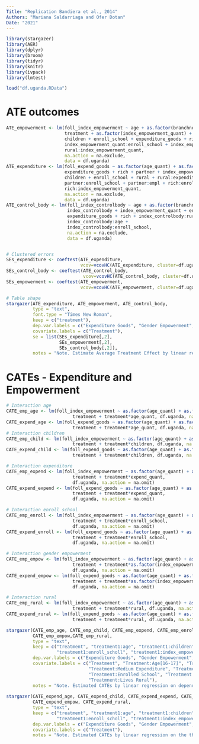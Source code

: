 ```yaml
---
Title: "Replication Bandiera et al., 2014"
Authors: "Mariana Saldarriaga and Ofer Dotan"
Date: "2021"
---
```


```r
library(stargazer)
library(AER)
library(dplyr)
library(broom)
library(tidyr)
library(knitr)
library(ivpack)
library(lmtest)
```

```r
load("df.uganda.RData")
```

# ATE outcomes
```r
ATE_empowerment <- lm(foll_index_empowerment ~ age + as.factor(branchno) +
                      treatment + as.factor(index_empowerment_quant) + partner +
                      children + enroll_school + expenditure_goods + rich + empl + rural + 
                      index_empowerment_quant:enroll_school + index_empowerment_quant:empl+
                      rural:index_empowerment_quant, 
                      na.action = na.exclude,
                      data = df.uganda)
ATE_expenditure <- lm(foll_expend_goods ~ as.factor(age_quant) + as.factor(branchno) + treatment +
                      expenditure_goods + rich + partner + index_empowerment_quant + empl +
                      children + enroll_school + rural + rural:expenditure_goods +
                      partner:enroll_school + partner:empl + rich:enroll_school +
                      rich:index_empowerment_quant,
                      na.action = na.exclude,
                      data = df.uganda)
ATE_control_body <- lm(foll_index_controlbody ~ age + as.factor(branchno) + treatment +
                       index_controlbody + index_empowerment_quant + enroll_school + rural + 
                       expenditure_goods + rich + index_controlbody:rural +
                       index_controlbody:age +
                       index_controlbody:enroll_school,
                       na.action = na.exclude,
                       data = df.uganda)


# Clustered errors
SEs_expenditure <- coeftest(ATE_expenditure,
                            vcov=vcovHC(ATE_expenditure, cluster=df.uganda$vill_id)) 
SEs_control_body <- coeftest(ATE_control_body,
                             vcov=vcovHC(ATE_control_body, cluster=df.uganda$vill_id))
SEs_empowerment <- coeftest(ATE_empowerment,
                            vcov=vcovHC(ATE_empowerment, cluster=df.uganda$vill_id)) 

# Table shape
stargazer(ATE_expenditure, ATE_empowerment, ATE_control_body,
          type = "text",
          font.type = "Times New Roman",
          keep = c("treatment"),
          dep.var.labels = c("Expenditure Goods", "Gender Empowerment", "Control Over Body"),
          covariate.labels = c("Treatment"),
          se = list(SEs_expenditure[,2],
                    SEs_empowerment[,2],
                    SEs_control_body[,2]), 
          notes = "Note. Estimate Average Treatment Effect by linear regression on the three outcomes at two-year follow-up. Standard errors in brackets.")
```

# CATEs -  Expenditure and Empowerment
```r
# Interaction age
CATE_emp_age <- lm(foll_index_empowerment ~ as.factor(age_quant) + as.factor(branchno) +
                         treatment + treatment*age_quant, df.uganda, na.action = na.omit)
CATE_expend_age <- lm(foll_expend_goods ~ as.factor(age_quant) + as.factor(branchno) +
                         treatment + treatment*age_quant, df.uganda, na.action = na.omit)
# Interaction children
CATE_emp_child <- lm(foll_index_empowerment ~ as.factor(age_quant) + as.factor(branchno) +
                         treatment + treatment*children, df.uganda, na.action = na.omit)
CATE_expend_child <- lm(foll_expend_goods ~ as.factor(age_quant) + as.factor(branchno) +
                         treatment + treatment*children, df.uganda, na.action = na.omit)

# Interaction expenditure
CATE_emp_expend <- lm(foll_index_empowerment ~ as.factor(age_quant) + as.factor(branchno) +
                         treatment + treatment*expend_quant,
                         df.uganda, na.action = na.omit)
CATE_expend_expend <- lm(foll_expend_goods ~ as.factor(age_quant) + as.factor(branchno) +
                         treatment + treatment*expend_quant,
                         df.uganda, na.action = na.omit)

# Interaction enroll school
CATE_emp_enroll <- lm(foll_index_empowerment ~ as.factor(age_quant) + as.factor(branchno) +
                         treatment + treatment*enroll_school,
                         df.uganda, na.action = na.omit)
CATE_expend_enroll <- lm(foll_expend_goods ~ as.factor(age_quant) + as.factor(branchno) +
                         treatment + treatment*enroll_school,
                         df.uganda, na.action = na.omit)

# Interaction gender empowerment
CATE_emp_empow <- lm(foll_index_empowerment ~ as.factor(age_quant) + as.factor(branchno) +
                         treatment + treatment*as.factor(index_empowerment_quant),
                         df.uganda, na.action = na.omit)
CATE_expend_empow <- lm(foll_expend_goods ~ as.factor(age_quant) + as.factor(branchno) +
                         treatment + treatment*as.factor(index_empowerment_quant),
                         df.uganda, na.action = na.omit)

# Interaction rural
CATE_emp_rural <- lm(foll_index_empowerment ~ as.factor(age_quant) + as.factor(branchno) +
                         treatment + treatment*rural, df.uganda, na.action = na.omit)
CATE_expend_rural <- lm(foll_expend_goods ~ as.factor(age_quant) + as.factor(branchno) +
                         treatment + treatment*rural, df.uganda, na.action = na.omit)

stargazer(CATE_emp_age, CATE_emp_child, CATE_emp_expend, CATE_emp_enroll,
          CATE_emp_empow,CATE_emp_rural,
          type = "text",
          keep = c("treatment", "treatment1:age", "treatment1:children", "treatment1:expend_quant",
                   "treatment1:enroll_scholl", "treatment1:index_empowerment_quant", "treatment1:rural"),
          dep.var.labels = c("Expenditure Goods", "Gender Empowerment", "Control Over Body"),
          covariate.labels = c("Treatment", "Treatment:Age[16-17]", "Treatment:Age[18-28]", "Treatment:Has children",
                               "Treatment:Medium Expenditure", "Treatment:High Expenditure",
                               "Treatment:Enrolled School", "Treatment:Empowerment Score[14-43]", "Treatment: Empowerment Score[44-100]",
                               "Treatmnent:Lives Rural"),
          notes = "Note. Estimated CATEs by linear regression on dependent variable Expenditure on Goods at two-year follow-up. Standard errors in brackets. All models control for branch number and age. The outcome Expenditure refers to monthly consumption of goods in several goods categories. The variable is measured in UGX currency. Exchange rate was 1,700UGX/1$. See Table 1. for full specification of the outcome. The comparison groups are: model 1 - Age[10-15], model 2 - Has no children, model 3 - Low Expenditure, model 4 - Not enrolled in school, model 5 - Empowerment Score[0-13], model 6 - Lives in urban area.")
          
stargazer(CATE_expend_age, CATE_expend_child, CATE_expend_expend, CATE_expend_enroll,
          CATE_expend_empow, CATE_expend_rural,
          type = "text",
          keep = c("treatment", "treatment1:age", "treatment1:children", "treatment1:expenditure_goods",
                   "treatment1:enroll_scholl", "treatment1:index_empowerment_quant", "treatment1:rural"),
          dep.var.labels = c("Expenditure Goods", "Gender Empowerment", "Control Over Body"),
          covariate.labels = c("Treatment"),
          notes = "Note. Estimated CATEs by linear regression on the three outcomes at two-year follow-up. Standard errors in brackets. All models control for branch number and age. The Gender Empowerment index cummulates answers regarding gender roles (scale 0 to 100). Higher values indicate more empowerment. See Table 1. for full specification of the outcomes. The comparison groups are: model 1 - Age[10-15], model 2 - Has no children, model 3 - Low Expenditure, model 4 - Not enrolled in school, model 5 - Empowerment Score[0-13], model 6 - Lives in urban area.")

```

